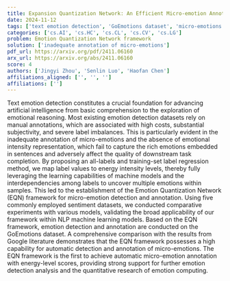 ```yaml
---
title: Expansion Quantization Network: An Efficient Micro-emotion Annotation and Detection Framework
date: 2024-11-12
tags: ['text emotion detection', 'GoEmotions dataset', 'micro-emotions', 'artificial intelligence', 'Emotion Quantization Network', 'emotional intensity representation', 'automatic detection', 'quantitative research of emotion computing', 'manual annotations', 'NLP machine learning models']
categories: ['cs.AI', 'cs.HC', 'cs.CL', 'cs.CV', 'cs.LG']
problem: Emotion Quantization Network framework
solution: ['inadequate annotation of micro-emotions']
pdf_url: https://arxiv.org/pdf/2411.06160
arx_url: https://arxiv.org/abs/2411.06160
score: 4
authors: ['Jingyi Zhou', 'Senlin Luo', 'Haofan Chen']
affiliations_aligned: ['', '', '']
affiliations: ['']
---
```



Text emotion detection constitutes a crucial foundation for advancing artificial intelligence from basic comprehension to the exploration of emotional reasoning. Most existing emotion detection datasets rely on manual annotations, which are associated with high costs, substantial subjectivity, and severe label imbalances. This is particularly evident in the inadequate annotation of micro-emotions and the absence of emotional intensity representation, which fail to capture the rich emotions embedded in sentences and adversely affect the quality of downstream task completion. By proposing an all-labels and training-set label regression method, we map label values to energy intensity levels, thereby fully leveraging the learning capabilities of machine models and the interdependencies among labels to uncover multiple emotions within samples. This led to the establishment of the Emotion Quantization Network (EQN) framework for micro-emotion detection and annotation. Using five commonly employed sentiment datasets, we conducted comparative experiments with various models, validating the broad applicability of our framework within NLP machine learning models. Based on the EQN framework, emotion detection and annotation are conducted on the GoEmotions dataset. A comprehensive comparison with the results from Google literature demonstrates that the EQN framework possesses a high capability for automatic detection and annotation of micro-emotions. The EQN framework is the first to achieve automatic micro-emotion annotation with energy-level scores, providing strong support for further emotion detection analysis and the quantitative research of emotion computing.